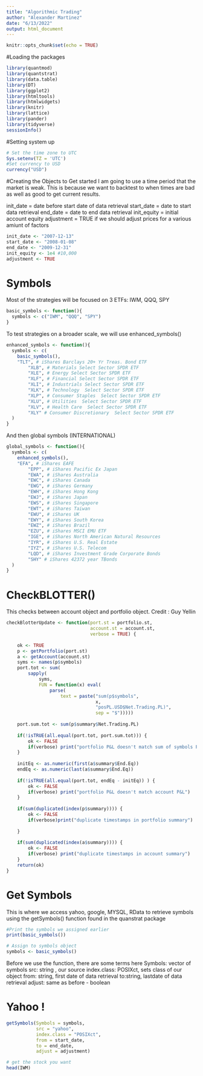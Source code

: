 ```yaml
---
title: "Algorithmic Trading"
author: "Alexander Martinez"
date: "6/13/2022"
output: html_document
---
```


```r
knitr::opts_chunk$set(echo = TRUE)
```
#Loading the packages
```r
library(quantmod)
library(quantstrat)
library(data.table)
library(DT)
library(ggplot2)
library(htmltools)
library(htmlwidgets)
library(knitr)
library(lattice)
library(pander)
library(tidyverse)
sessionInfo()
```
#Setting system up
```r
# Set the time zone to UTC
Sys.setenv(TZ = 'UTC')
#Set currency to USD
currency("USD")
```
#Creating the Objects to Get started
I am going to use a time period that the market is weak. This is because we want to backtest to when times are bad as well as good to get current results.

init_date = date before start date of data retrieval
start_date = date to start data retrieval
end_date = date to end data retrieval 
init_equity = initial account equity
adjustment = TRUE if we should adjust prices for a various amiunt of factors
```r
init_date <- "2007-12-13"
start_date <- "2008-01-08"
end_date <- "2009-12-31"
init_equity <- 1e4 #10,000
adjustment <- TRUE
```
# Symbols
Most of the strategies will be focused on 3 ETFs: IWM, QQQ, SPY
```r
basic_symbols <- function(){
  symbols <- c("IWM", "QQQ", "SPY")
}
```
To test strategies on a broader scale, we will use enhanced_symbols()
```r
enhanced_symbols <- function(){
  symbols <- c(
    basic_symbols(),
    "TLT", # iShares Barclays 20+ Yr Treas. Bond ETF
        "XLB", # Materials Select Sector SPDR ETF
        "XLE", # Energy Select Sector SPDR ETF
        "XLF", # Financial Select Sector SPDR ETF
        "XLI", # Industrials Select Sector SPDR ETF
        "XLK", # Technology  Select Sector SPDR ETF
        "XLP", # Consumer Staples  Select Sector SPDR ETF
        "XLU", # Utilities  Select Sector SPDR ETF
        "XLV", # Health Care  Select Sector SPDR ETF
        "XLY" # Consumer Discretionary  Select Sector SPDR ETF
  )
}
```
And then global symbols (INTERNATIONAL)
```r
global_symbols <- function(){
  symbols <- c(
    enhanced_symbols(),
    "EFA", # iShares EAFE
        "EPP", # iShares Pacific Ex Japan
        "EWA", # iShares Australia
        "EWC", # iShares Canada
        "EWG", # iShares Germany
        "EWH", # iShares Hong Kong
        "EWJ", # iShares Japan
        "EWS", # iShares Singapore
        "EWT", # iShares Taiwan
        "EWU", # iShares UK
        "EWY", # iShares South Korea
        "EWZ", # iShares Brazil
        "EZU", # iShares MSCI EMU ETF
        "IGE", # iShares North American Natural Resources
        "IYR", # iShares U.S. Real Estate
        "IYZ", # iShares U.S. Telecom
        "LQD", # iShares Investment Grade Corporate Bonds
        "SHY" # iShares 42372 year TBonds
  )
}
```
# CheckBLOTTER()
This checks between account object and portfolio object. Credit : Guy Yellin
```r
checkBlotterUpdate <- function(port.st = portfolio.st, 
                               account.st = account.st, 
                               verbose = TRUE) {
    
    ok <- TRUE
    p <- getPortfolio(port.st)
    a <- getAccount(account.st)
    syms <- names(p$symbols)
    port.tot <- sum(
        sapply(
            syms, 
            FUN = function(x) eval(
                parse(
                    text = paste("sum(p$symbols", 
                                 x, 
                                 "posPL.USD$Net.Trading.PL)", 
                                 sep = "$")))))
    
    port.sum.tot <- sum(p$summary$Net.Trading.PL)
    
    if(!isTRUE(all.equal(port.tot, port.sum.tot))) {
        ok <- FALSE
        if(verbose) print("portfolio P&L doesn't match sum of symbols P&L")
    }
    
    initEq <- as.numeric(first(a$summary$End.Eq))
    endEq <- as.numeric(last(a$summary$End.Eq))
    
    if(!isTRUE(all.equal(port.tot, endEq - initEq)) ) {
        ok <- FALSE
        if(verbose) print("portfolio P&L doesn't match account P&L")
    }
    
    if(sum(duplicated(index(p$summary)))) {
        ok <- FALSE
        if(verbose)print("duplicate timestamps in portfolio summary")
        
    }
    
    if(sum(duplicated(index(a$summary)))) {
        ok <- FALSE
        if(verbose) print("duplicate timestamps in account summary")
    }
    return(ok)
}
```

# Get Symbols 
This is where we access yahoo, google, MYSQL, RData to retrieve symbols using the getSymbols() function found in the quanstrat package
```r
#Print the symbols we assigned earlier
print(basic_symbols())

# Assign to symbols object 
symbols <- basic_symbols()
```
Before we use the function, there are some terms here
Symbols: vector of symbols
src: string , our source
index.class: POSIXct, sets class of our object
from: string, first date of data retrieval
to:string, lastdate of data retrieval
adjust: same as before - boolean

# Yahoo !
```r
getSymbols(Symbols = symbols, 
           src = "yahoo", 
           index.class = "POSIXct",
           from = start_date, 
           to = end_date, 
           adjust = adjustment)

# get the stock you want
head(IWM)
```



 



